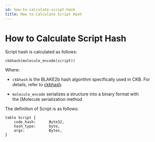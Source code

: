 ```yaml
---
id: how-to-calculate-script-hash
title: How to Calculate Script Hash
---
```



# How to Calculate Script Hash

Script hash is calculated as follows:

```
ckbhash(molecule_encode(script))
```

Where:

- `ckbhash` is the BLAKE2b hash algorithm specifically used in CKB. For details, refer to [ckbhash](https://docs.nervos.org/docs/tech-explanation/ckbhash).

- `molecule_encode` serializes a structure into a binary format with the [Molecule serialization method[](https://docs.nervos.org/docs/serialization/serialization-molecule-in-ckb)

The definition of Script is as follows:

```
table Script {
    code_hash:      Byte32,
    hash_type:      byte,
    args:           Bytes,
}
```
